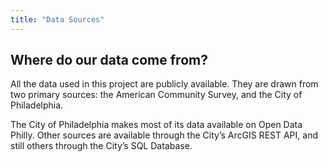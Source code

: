 ---
title: "Data Sources"
---

## Where do our data come from?
All the data used in this project are publicly available. They are drawn from two primary sources: the American Community Survey, and the City of Philadelphia.

The City of Philadelphia makes most of its data available on Open Data Philly. Other sources are available through the City's ArcGIS REST API, and still others through the City's SQL Database.
